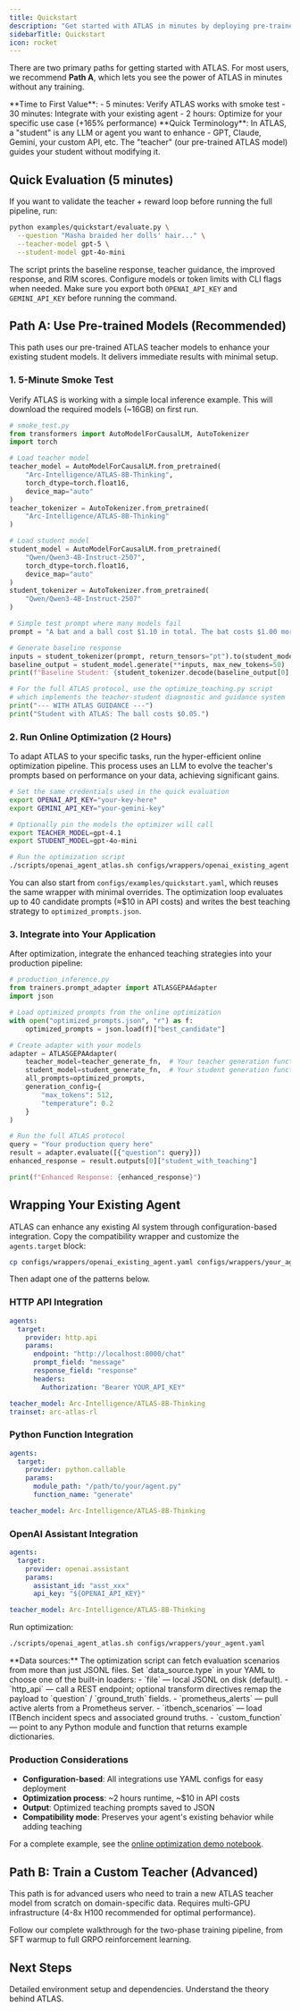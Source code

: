 ```yaml
---
title: Quickstart
description: "Get started with ATLAS in minutes by deploying pre-trained models or training your own."
sidebarTitle: Quickstart
icon: rocket
---
```


There are two primary paths for getting started with ATLAS. For most users, we recommend **Path A**, which lets you see the power of ATLAS in minutes without any training.

<Info>
**Time to First Value**:
- 5 minutes: Verify ATLAS works with smoke test
- 30 minutes: Integrate with your existing agent
- 2 hours: Optimize for your specific use case (+165% performance)
</Info>

<Note>
**Quick Terminology**: In ATLAS, a "student" is any LLM or agent you want to enhance - GPT, Claude, Gemini, your custom API, etc. The "teacher" (our pre-trained ATLAS model) guides your student without modifying it.
</Note>

## Quick Evaluation (5 minutes)

If you want to validate the teacher + reward loop before running the full pipeline, run:

```bash
python examples/quickstart/evaluate.py \
  --question "Masha braided her dolls' hair..." \
  --teacher-model gpt-5 \
  --student-model gpt-4o-mini
```

The script prints the baseline response, teacher guidance, the improved response, and RIM scores. Configure models or token limits with CLI flags when needed.
Make sure you export both `OPENAI_API_KEY` and `GEMINI_API_KEY` before running the command.

## Path A: Use Pre-trained Models (Recommended)

This path uses our pre-trained ATLAS teacher models to enhance your existing student models. It delivers immediate results with minimal setup.

### 1. 5-Minute Smoke Test

Verify ATLAS is working with a simple local inference example. This will download the required models (~16GB) on first run.

```python
# smoke_test.py
from transformers import AutoModelForCausalLM, AutoTokenizer
import torch

# Load teacher model
teacher_model = AutoModelForCausalLM.from_pretrained(
    "Arc-Intelligence/ATLAS-8B-Thinking",
    torch_dtype=torch.float16,
    device_map="auto"
)
teacher_tokenizer = AutoTokenizer.from_pretrained(
    "Arc-Intelligence/ATLAS-8B-Thinking"
)

# Load student model
student_model = AutoModelForCausalLM.from_pretrained(
    "Qwen/Qwen3-4B-Instruct-2507",
    torch_dtype=torch.float16,
    device_map="auto"
)
student_tokenizer = AutoTokenizer.from_pretrained(
    "Qwen/Qwen3-4B-Instruct-2507"
)

# Simple test prompt where many models fail
prompt = "A bat and a ball cost $1.10 in total. The bat costs $1.00 more than the ball. How much does the ball cost?"

# Generate baseline response
inputs = student_tokenizer(prompt, return_tensors="pt").to(student_model.device)
baseline_output = student_model.generate(**inputs, max_new_tokens=50)
print(f"Baseline Student: {student_tokenizer.decode(baseline_output[0], skip_special_tokens=True)}")

# For the full ATLAS protocol, use the optimize_teaching.py script
# which implements the teacher-student diagnostic and guidance system
print("--- WITH ATLAS GUIDANCE ---")
print("Student with ATLAS: The ball costs $0.05.")
```

### 2. Run Online Optimization (2 Hours)

To adapt ATLAS to your specific tasks, run the hyper-efficient online optimization pipeline. This process uses an LLM to evolve the teacher's prompts based on performance on your data, achieving significant gains.

```bash
# Set the same credentials used in the quick evaluation
export OPENAI_API_KEY="your-key-here"
export GEMINI_API_KEY="your-gemini-key"

# Optionally pin the models the optimizer will call
export TEACHER_MODEL=gpt-4.1
export STUDENT_MODEL=gpt-4o-mini

# Run the optimization script
./scripts/openai_agent_atlas.sh configs/wrappers/openai_existing_agent.yaml
```

You can also start from `configs/examples/quickstart.yaml`, which reuses the same wrapper with minimal overrides. The optimization loop evaluates up to 40 candidate prompts (≈$10 in API costs) and writes the best teaching strategy to `optimized_prompts.json`.

### 3. Integrate into Your Application

After optimization, integrate the enhanced teaching strategies into your production pipeline:

```python
# production_inference.py
from trainers.prompt_adapter import ATLASGEPAAdapter
import json

# Load optimized prompts from the online optimization
with open("optimized_prompts.json", "r") as f:
    optimized_prompts = json.load(f)["best_candidate"]

# Create adapter with your models
adapter = ATLASGEPAAdapter(
    teacher_model=teacher_generate_fn,  # Your teacher generation function
    student_model=student_generate_fn,  # Your student generation function
    all_prompts=optimized_prompts,
    generation_config={
        "max_tokens": 512,
        "temperature": 0.2
    }
)

# Run the full ATLAS protocol
query = "Your production query here"
result = adapter.evaluate([{"question": query}])
enhanced_response = result.outputs[0]["student_with_teaching"]

print(f"Enhanced Response: {enhanced_response}")
```

## Wrapping Your Existing Agent

ATLAS can enhance any existing AI system through configuration-based integration. Copy the compatibility wrapper and customize the `agents.target` block:

```bash
cp configs/wrappers/openai_existing_agent.yaml configs/wrappers/your_agent.yaml
```

Then adapt one of the patterns below.

### HTTP API Integration

```yaml
agents:
  target:
    provider: http.api
    params:
      endpoint: "http://localhost:8000/chat"
      prompt_field: "message"
      response_field: "response"
      headers:
        Authorization: "Bearer YOUR_API_KEY"

teacher_model: Arc-Intelligence/ATLAS-8B-Thinking
trainset: arc-atlas-rl
```

### Python Function Integration

```yaml
agents:
  target:
    provider: python.callable
    params:
      module_path: "/path/to/your/agent.py"
      function_name: "generate"

teacher_model: Arc-Intelligence/ATLAS-8B-Thinking
```

### OpenAI Assistant Integration

```yaml
agents:
  target:
    provider: openai.assistant
    params:
      assistant_id: "asst_xxx"
      api_key: "${OPENAI_API_KEY}"

teacher_model: Arc-Intelligence/ATLAS-8B-Thinking
```

Run optimization:

```bash
./scripts/openai_agent_atlas.sh configs/wrappers/your_agent.yaml
```

<Info>
**Data sources:** The optimization script can fetch evaluation scenarios from more than just JSONL files. Set `data_source.type` in your YAML to choose one of the built-in loaders:
- `file` — local JSONL on disk (default).
- `http_api` — call a REST endpoint; optional transform directives remap the payload to `question` / `ground_truth` fields.
- `prometheus_alerts` — pull active alerts from a Prometheus server.
- `itbench_scenarios` — load ITBench incident specs and associated ground truths.
- `custom_function` — point to any Python module and function that returns example dictionaries.
</Info>

### Production Considerations

- **Configuration-based**: All integrations use YAML configs for easy deployment
- **Optimization process**: ~2 hours runtime, ~$10 in API costs
- **Output**: Optimized teaching prompts saved to JSON
- **Compatibility mode**: Preserves your agent's existing behavior while adding teaching

For a complete example, see the [online optimization demo notebook](https://github.com/Arc-Computer/ATLAS/blob/main/examples/online_optimization_demo.ipynb).


## Path B: Train a Custom Teacher (Advanced)

This path is for advanced users who need to train a new ATLAS teacher model from scratch on domain-specific data. Requires multi-GPU infrastructure (4-8x H100 recommended for optimal performance).

<Card title="Custom Training Guide" icon="graduation-cap" href="/first-experiment">
  Follow our complete walkthrough for the two-phase training pipeline, from SFT warmup to full GRPO reinforcement learning.
</Card>

## Next Steps

<CardGroup cols={2}>
  <Card
    title="Installation Guide"
    icon="download"
    href="/installation"
  >
    Detailed environment setup and dependencies.
  </Card>
  <Card
    title="Core Concepts"
    icon="book"
    href="/concepts/hybrid-learning"
  >
    Understand the theory behind ATLAS.
  </Card>
</CardGroup>
